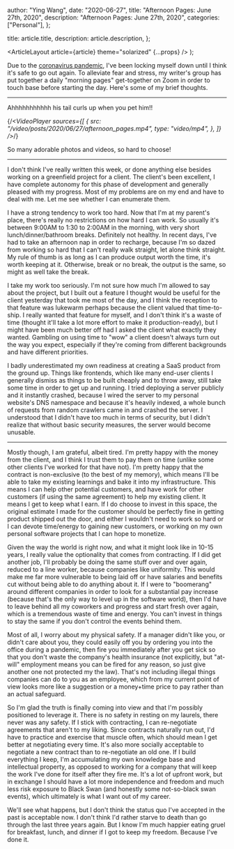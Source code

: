 
  author: "Ying Wang",
  date: "2020-06-27",
  title: "Afternoon Pages: June 27th, 2020",
  description: "Afternoon Pages: June 27th, 2020",
  categories: ["Personal"],
};

  title: article.title,
  description: article.description,
};

  <ArticleLayout article={article} theme="solarized" {...props} />
);

Due to the [coronavirus
pandemic](https://en.wikipedia.org/wiki/2019-20_coronavirus_pandemic), I've been
locking myself down until I think it's safe to go out again. To alleviate fear
and stress, my writer's group has put together a daily "morning pages"
get-together on Zoom in order to touch base before starting the day. Here's some
of my brief thoughts.

---

Ahhhhhhhhhhh his tail curls up when you pet him!!

{/*<VideoPlayer
  sources={[
    {
      src: "/video/posts/2020/06/27/afternoon_pages.mp4",
      type: "video/mp4",
    },
  ]}
/>*/}

So many adorable photos and videos, so hard to choose!

---

I don't think I've really written this week, or done anything else besides
working on a greenfield project for a client. The client's been excellent, I
have complete autonomy for this phase of development and generally pleased with
my progress. Most of my problems are on my end and have to deal with me. Let me
see whether I can enumerate them.

I have a strong tendency to work too hard. Now that I'm at my parent's place,
there's really no restrictions on how hard I can work. So usually it's between
9:00AM to 1:30 to 2:00AM in the morning, with very short lunch/dinner/bathroom
breaks. Definitely not healthy. In recent days, I've had to take an afternoon
nap in order to recharge, because I'm so dazed from working so hard that I can't
really walk straight, let alone think straight. My rule of thumb is as long as I
can produce output worth the time, it's worth keeping at it. Otherwise, break or
no break, the output is the same, so might as well take the break.

I take my work too seriously. I'm not sure how much I'm allowed to say about the
project, but I built out a feature I thought would be useful for the client
yesterday that took me most of the day, and I think the reception to that
feature was lukewarm perhaps because the client valued that time-to-ship. I
really wanted that feature for myself, and I don't think it's a waste of time
(thought it'll take a lot more effort to make it production-ready), but I might
have been much better off had I asked the client what exactly they wanted.
Gambling on using time to "wow" a client doesn't always turn out the way you
expect, especially if they're coming from different backgrounds and have
different priorities.

I badly underestimated my own readiness at creating a SaaS product from the
ground up. Things like frontends, which like many end-user clients I generally
dismiss as things to be built cheaply and to throw away, still take some time in
order to get up and running. I tried deploying a server publicly and it
instantly crashed, because I wired the server to my personal website's DNS
namespace and because it's heavily indexed, a whole bunch of requests from
random crawlers came in and crashed the server. I understood that I didn't have
too much in terms of security, but I didn't realize that without basic security
measures, the server would become unusable.

---

Mostly though, I am grateful, albeit tired. I'm pretty happy with the money from
the client, and I think I trust them to pay them on time (unlike some other
clients I've worked for that have not). I'm pretty happy that the contract is
non-exclusive (to the best of my memory), which means I'll be able to take my
existing learnings and bake it into my infrastructure. This means I can help
other potential customers, and have work for other customers (if using the same
agreement) to help my existing client. It means I get to keep what I earn. If I
do choose to invest in this space, the original estimate I made for the customer
should be perfectly fine in getting product shipped out the door, and either I
wouldn't need to work so hard or I can devote time/energy to gaining new
customers, or working on my own personal software projects that I can hope to
monetize.

Given the way the world is right now, and what it might look like in 10-15
years, I really value the optionality that comes from contracting. If I did get
another job, I'll probably be doing the same stuff over and over again, reduced
to a line worker, because companies like uniformity. This would make me far more
vulnerable to being laid off or have salaries and benefits cut without being
able to do anything about it. If I were to "boomerang" around different
companies in order to look for a substantial pay increase (because that's the
only way to level up in the software world), then I'd have to leave behind all
my coworkers and progress and start fresh over again, which is a tremendous
waste of time and energy. You can't invest in things to stay the same if you
don't control the events behind them.

Most of all, I worry about my physical safety. If a manager didn't like you, or
didn't care about you, they could easily off you by ordering you into the office
during a pandemic, then fire you immediately after you get sick so that you
don't waste the company's health insurance (not explicitly, but "at-will"
employment means you can be fired for any reason, so just give another one not
protected my the law). That's not including illegal things companies can do to
you as an employee, which from my current point of view looks more like a
suggestion or a money+time price to pay rather than an actual safeguard.

So I'm glad the truth is finally coming into view and that I'm possibly
positioned to leverage it. There is no safety in resting on my laurels, there
never was any safety. If I stick with contracting, I can re-negotiate agreements
that aren't to my liking. Since contracts naturally run out, I'd have to
practice and exercise that muscle often, which should mean I get better at
negotiating every time. It's also more socially acceptable to negotiate a new
contract than to re-negotiate an old one. If I build everything I keep, I'm
accumulating my own knowledge base and intellectual property, as opposed to
working for a company that will keep the work I've done for itself after they
fire me. It's a lot of upfront work, but in exchange I should have a lot more
independence and freedom and much less risk exposure to Black Swan (and honestly
some not-so-black swan events), which ultimately is what I want out of my
career.

We'll see what happens, but I don't think the status quo I've accepted in the
past is acceptable now. I don't think I'd rather starve to death than go through
the last three years again. But I know I'm much happier eating gruel for
breakfast, lunch, and dinner if I got to keep my freedom. Because I've done it.
